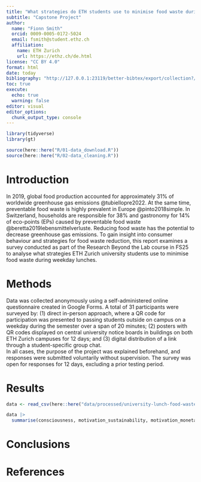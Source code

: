 ```yaml
---
title: "What strategies do ETH students use to minimise food waste during weekday lunches?"
subtitle: "Capstone Project"
author:
  name: "Fionn Smith"
  orcid: 0009-0005-0172-5024
  email: fsmith@student.ethz.ch
  affiliation: 
    name: ETH Zurich
    url: https://ethz.ch/de.html
license: "CC BY 4.0"
format: html
date: today
bibliography: "http://127.0.0.1:23119/better-bibtex/export/collection?/2/TheDeathrae.bibtex"
toc: true
execute: 
  echo: true
  warning: false
editor: visual
editor_options: 
  chunk_output_type: console
---
```


```r
library(tidyverse)
library(gt)

source(here::here("R/01-data_download.R"))
source(here::here("R/02-data_cleaning.R"))

```

# Introduction

In 2019, global food production accounted for approximately 31% of worldwide greenhouse gas emissions @tubiellopre2022. At the same time, preventable food waste is highly prevalent in Europe @pinto2018simple. In Switzerland, households are responsible for 38% and gastronomy for 14% of eco-points (EPs) caused by preventable food waste @beretta2019lebensmittelverluste. Reducing food waste has the potential to decrease greenhouse gas emissions. To gain insight into consumer behaviour and strategies for food waste reduction, this report examines a survey conducted as part of the Research Beyond the Lab course in FS25 to analyse what strategies ETH Zurich university students use to minimise food waste during weekday lunches.

# Methods

Data was collected anonymously using a self-administered online questionnaire created in Google Forms. A total of 31 participants were surveyed by: (1) direct in-person approach, where a QR code for participation was presented to passing students outside on campus on a weekday during the semester over a span of 20 minutes; (2) posters with QR codes displayed on central university notice boards in buildings on both ETH Zurich campuses for 12 days; and (3) digital distribution of a link through a student-specific group chat. \
In all cases, the purpose of the project was explained beforehand, and responses were submitted voluntarily without supervision. The survey was open for responses for 12 days, excluding a prior testing period.

# Results

```r
data <- read_csv(here::here("data/processed/university-lunch-food-waste_processed.csv"))

data |> 
  summarise(consciousness, motivation_sustainability, motivation_monetary, motivation_humanitarian, motivation_cultural)
```

# Conclusions

# References

